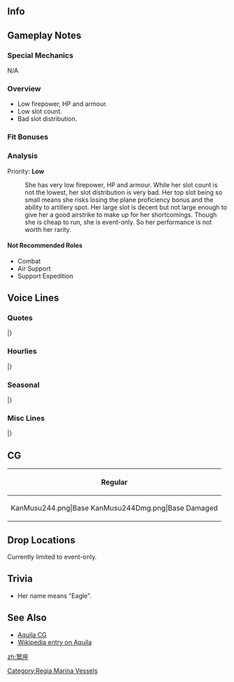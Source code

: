 ==Info==
{{KanmusuInfo|ID=244}}
{{KanmusuInfo|ID=244a}}

==Gameplay Notes==
===Special Mechanics===
N/A

===Overview===
* Low firepower, HP and armour.
* Low slot count.
* Bad slot distribution.

===Fit Bonuses===
{{:{{BASEPAGENAME}}/Equipment Bonuses}}
{{clear}}

===Analysis===
Priority: '''Low'''

: She has very low firepower, HP and armour. While her slot count is not the lowest, her slot distribution is very bad. Her top slot being so small means she risks losing the plane proficiency bonus and the ability to artillery spot. Her large slot is decent but not large enough to give her a good airstrike to make up for her shortcomings. Though she is cheap to run, she is event-only. So her performance is not worth her rarity.

====Not Recommended Roles====
* Combat
* Air Support
* Support Expedition

==Voice Lines==
===Quotes===
{{ShipquoteHeader}}
{{ShipquoteKai
| scenario = Introduction
| origin = Buon Giorno！ 地中海生まれの航空母艦Aquilaです！ 活躍する……はずですー。楽しみにしてて！
| translation = Good day! I'm the aircraft carrier from the Mediterranean, Aquila! I think... I'm ready for service. Please look forward to it!<ref>The 1943 armistice happened before her completion and she was damaged then scrapped before completion.</ref>
| audio = Aquila-Intro.mp3
}}
{{ShipquoteKai
| scenario = Library
| origin = 地中海ジェノヴァで建造されていた、パスタの国の航空母艦、Aquilaです！貨客船改装空母ではありますが、大規模な改装で、正規空母に近い性能を発揮した…はず。ね！Graf、アカーギ！んっ…聞いてます！？
| translation = I'm a carrier built in Genoa in the Mediterranean from the Land of Pasta, Aquila! I am a carrier converted from a cruise liner but, it was a major conversion so my specs should be close to a proper carrier's...<ref>She was converted from the [https://en.wikipedia.org/wiki/SS_Roma_(1926) SS Roma]</ref> I think. Hey! Graf, Akagi... Are you listening!?
| audio = Aquila-Library.mp3
}}
{{ShipquoteKai
| scenario = Secretary 1
| origin = そうです、Aquilaです。覚えてくれました？
| translation = That's right, I'm Aquila. Do you remember? 
| audio = Aquila-Sec1.mp3
}}
{{ShipquoteKai
| scenario = Secretary 2
| origin = Aquilaの出番ですか？いいですとも。出撃、いつですか？
| translation = Is it my turn now? I'm all ready. When is the sortie?
| audio = Aquila-Sec2.mp3
}}
{{ShipquoteKai
| scenario = Secretary 3
| origin = Graf、なんですか？…あら、提督？このAquilaにご興味が？いいですよ、何でも言ってくださ～い。
| translation = What is it Graf? ...Oh my, Admiral? You're interested in me? No problem, please ask me anything you want~.
| audio = Aquila-Sec3.mp3
}}
{{ShipquoteKai
| scenario = Secretary Idle
| origin = よしよし。この艦載機達なら、次の出撃こそは、アカーギやGrafに、大きい顔はさせないわ！よしよし。次こそは、次こそは！
| translation = Good good. With these planes, Akagi and Graf won't be the ones hogging all the glory next sortie! Good good. Definitely, next time!
| audio = Aquila-SecIdle.mp3
}}
{{ShipquoteKai
| scenario = Secretary (Married)
| origin = 提督？どうしました？何か疲れてるみたいですね。…そうだ！Aquilaがよしよししてあげましょう。ほら、ここに来て。よしよし、よしよ～し。どうですか？
| translation = Admiral? What's wrong? You look a bit tired... I know! I'll comfort you. Come on, come here. There, there~. How's that?
| audio = Aquila-SecMarried.mp3
}}
{{ShipquoteKai
| scenario = Wedding
| origin = 提督！このAquilaにプレゼントですか？なんでしょう。…綺麗！あら、指に、あっ…Grazieです！Grafに自慢しよう！
| translation = Admiral! Is this a present for me? What is it... it's beautiful! Oh my, on the finger. Ah... Thanks! I'm going to boast to Graf!
| audio = Aquila-Wedding.mp3
}}
{{ShipquoteKai
| scenario = Player's Score
| origin = あら、情報ですね。Aquilaがお持ちします。よいしょっと。
| translation = Oh my, the intelligence. I'll go get it. Here you go.
| audio = Aquila-PlayerScore.mp3
}}
{{ShipquoteKai
| scenario = Joining the Fleet
| origin = 航空母艦、Aquila、出撃！日本の空母達、付いてきなさい！なんちゃって…あ痛っ…。
| translation = Aircraft carrier Aquila, sortieing! Carriers of Japan, follow me! Just kidding... ah ow...
| audio = Aquila-JoinFleet.mp3
}}
{{ShipquoteKai
| scenario = Equipment 1
| origin = あら、可愛い艦載機。提督、Grazieです。
| translation = Oh my, what a cute plane. Thanks, Admiral.
| audio = Aquila-Equip1.mp3
}}
{{ShipquoteKai
| scenario = Equipment 2
| origin = この装備もいいですね。これからAquilaも活躍できそう。よしよし。
| translation = This equipment is good too. Now I can be of service. Good good.
| audio = Aquila-Equip2.mp3
}}
{{ShipquoteKai
| scenario = Equipment 3
| origin = よしよし、いい天気！
| translation = Good good, the weather is good!
| audio = Aquila-Equip3.mp3
}}
{{ShipquoteKai
| scenario = Supply
| origin = あら、Grazie! よしよし。
| translation = Oh my, thanks! Good good.
| audio = Aquila-Supply.mp3
}}
{{ShipquoteKai
| scenario = Docking (Minor)
| origin = むきゅきゅ…。少し洋服が汚れちゃったし…提督、少しだけお休みいただきますね？
| translation = Grrrr... My clothes are a little bit dirty... I'll take a short rest alright, Admiral?
| audio = Aquila-DockMinor.mp3
}}
{{ShipquoteKai
| scenario = Docking (Major)
| origin = むぎゅぎゅぎゅ…。Aquilaの飛行甲板に大穴が…。提督、Aquila少し休業します。
| translation = Grrrrahh... There's a large hole in my flight deck... Admiral, I'll need to take a some emergency leave.
| audio = Aquila-DockMajor.mp3
}}
{{ShipquoteKai
| scenario = Construction
| origin = 提督、新造艦が完成したようですよ。
| translation = A new ship has been completed, Admiral
| audio = Aquila-Construction.mp3
}}
{{ShipquoteKai
| scenario = Return from Sortie
| origin = 提督、艦隊戻りました！皆さん無事で、何よりです！ふぅ、よしよし。	
| translation = The fleet has returned, Admiral! Above all, everyone is safe! Fuu~ good good.
| audio = Aquila-SortieReturn.mp3
}}
{{ShipquoteKai
| scenario = Starting a Sortie
| origin = よしよし、艤装も艦載機もばっちりね！機動部隊旗艦、Aquila！抜錨しまーす！
| translation = Good good, my rigging and planes are perfect! Task Force flagship, Aquila! Setting sail~!
| audio = Aquila-Sortie.mp3
}}
{{ShipquoteKai
| scenario = Starting a Battle
| origin = 敵艦隊発見ね！よしよし。艦載機を上げましょう。艦首を風上に、やりまーす！
| translation = Enemy fleet sighted! Good good. Launch the planes. Bow to the wind, let's do this!<ref>Carriers would face into the wind to assist their planes with takeoffs.</ref>
| audio = Aquila-BattleStart.mp3
}}
{{ShipquoteKai
| scenario = Attack
| origin = 攻撃隊各機、カタパルトへ！連続射出、急いで～！
| translation = All attack squadron members, to the catapult! Continuous launch, hurry~!
| audio = Aquila-Attack.mp3
}}
{{ShipquoteKai
| scenario = Air Battle
| origin = これが航空戦かぁ。よしよし。Aquila艦載機隊、いっけぇー！
| translation = So this is the air battle huh. Good good. Aquila plane squadron, go~!
| audio = Aquila-AirBattle.mp3
}}
{{ShipquoteKai
| scenario = Night Battle
| origin = 夜戦ですか？Grafにできるなら、このAquilaにだって、きっとできるはず！全艦、このAquilaに続け！突撃～！
| translation = Night battle huh? If Graf can do it, so can I! All ships, follow me! Forwards~!
| audio = Aquila-NightBattle.mp3
}}
{{ShipquoteKai
| scenario = MVP
| origin = あら提督、Aquilaの活躍が一番ですか？Grazieです！よしよし。
| translation = Oh my Admiral, I contributed the most? Thanks! Good good.
| audio = Aquila-MVP.mp3
}}
{{ShipquoteKai
| scenario = Minor Damage 1
| origin = あーっ！痛い！痛いから！
| translation = Ah~! It hurts! It really hurts!
| audio = Aquila-MinorDamage1.mp3
}}
{{ShipquoteKai
| scenario = Minor Damage 2
| origin = ダメだって！ダメだからそこは～！
| translation = I said no! Not there~!
| audio = Aquila-MinorDamage2.mp3
}}
{{ShipquoteKai
| scenario = Major Damage
| origin = ふあぁ…甲板に大穴が～。カタパルトもひん曲がってるし、ダメだ～…ダメダメ！
| translation = Fuwaaaah~... There's a large hole in the deck. The catapult is all askew too. This is bad... really bad!
| audio = Aquila-MajorDamage.mp3
}}
{{ShipquoteKai
| scenario = Sunk
| origin = Aquila、ここまでなの…？でも、今度は、こんな海の真ん中だから…いい…かなぁ…。
| translation = I'll... only come this far...? But this time... in the middle of this sea... it feels... good...
| audio = Aquila-Sinking.mp3
}}
|}<references/>

{{clear}}

===Hourlies===
{{ShipquoteHeader | type = hourly}}
{{ShipquoteKai
| scenario = 00:00
| origin = 今、ちょうど零時です。Buona sera! 提督？本日は、このAquilaが秘書艦を担当しますよ。
| translation = It's now midnight. Good evening! Admiral? Today I'll be your secretary ship.
| audio = AquilaKai-0000.mp3
}}
{{ShipquoteKai
| scenario = 01:00
| origin = マルヒトーマルマルー。提督？ほら、Aquila、時報くらいは完璧です！
| translation = 0100. Admiral? See, I'm great at telling the time!
| audio = AquilaKai-0100.mp3
}}
{{ShipquoteKai
| scenario = 02:00
| origin = マルフタ、えと…マルマル！よしよし。ばっちりですね！
| translation = 02... umm... 00! Good good. That was perfect!
| audio = AquilaKai-0200.mp3
}}
{{ShipquoteKai
| scenario = 03:00
| origin = マルフトー…いや、違う。それやった。えと…マルー…サン！マルマル。ふぅ、危ない。
| translation = 02... No, that's wrong. That's... umm... 0... 3! 00. Whew~ that was close.
| audio = AquilaKai-0300.mp3
}}
{{ShipquoteKai
| scenario = 04:00
| origin = マルサッ…いや、ヨン…マルマル。…ふぅ。あ、提督？つまり…もうすぐ、朝でーす。
| translation = 03... No... 4... 00 ...Fuu~. Ah, Admiral? It means... it's almost morning.
| audio = AquilaKai-0400.mp3
}}
{{ShipquoteKai
| scenario = 05:00
| origin = えっと…Tre, quattro, だから…あっ、マルゴーだ！マルゴーマルマル、よしよし。
| translation = Ummm... 3, 4, so it should be... Ah, 05! 0500. Good good.
| audio = AquilaKai-0500.mp3
}}
{{ShipquoteKai
| scenario = 06:00
| origin = マルロクーマルマル！提督、Buon giorno! 朝でーす。朝が来ましたー！
| translation = 0600! Good morning! It's morning. Morning is here~!
| audio = AquilaKai-0600.mp3
}}
{{ShipquoteKai
| scenario = 07:00
| origin = マルナナマルマル。提督、朝ご飯は誰が作ってくれるんでしょうか？えっ、Aquilaが？…うーん、ちょっと…。Aquila、今日は、早引きしてもいいでしょうか…。
| translation = 0700. Who is going to make breakfast, Admiral? Eh, me? ...Ummm, could... could I leave work a bit early today...?
| audio = AquilaKai-0700.mp3
}}
{{ShipquoteKai
| scenario = 08:00
| origin = ハルハチーマルマル。あっ、提督すみません。朝ご飯作ってもらって。ズッ…。ん。このミソスープ、とっても美味しいです！
| translation = 0800. Ah, excuse me, Admiral. Here is the breakfast I made. Slurp... Mmm... This miso soup is really delicious!
| audio = AquilaKai-0800.mp3
}}
{{ShipquoteKai
| scenario = 09:00
| origin = マルキューマルマル。Aquila、提督の朝ご飯、ナットゥー以外は全部大好きです。明日の朝も楽しみです！よしよし…あ痛っ！
| translation = 0900. I really loved our breakfast with the exception of the natto. I'm looking forward to tomorrow's breakfast! Good good... Ah, ow!
| audio = AquilaKai-0900.mp3
}}
{{ShipquoteKai
| scenario = 10:00
| origin = ヒトマルマルマル。さあ提督、今日は何から始めますか？やっぱり機動部隊で演習ですか？Aquila、頑張りますー！
| translation = 1000. Well Admiral, what should we start with today? It definitely should be exercises with the Task Force right? I'll do my best!
| audio = AquilaKai-1000.mp3
}}
{{ShipquoteKai
| scenario = 11:00
| origin = ヒトヒトーマルマル。提督、大変です！もうすぐお昼ご飯です！お昼ご飯は、誰が用意してくれるというのでしょうか…。
| translation = 1100. This is bad, Admiral! It's almost lunch! Who will be making lunch...
| audio = AquilaKai-1100.mp3
}}
{{ShipquoteKai
| scenario = 12:00
| origin = ヒトフターマ…。クンクン、いい匂い！この匂いは…あっ、ザラ！新作パスタのお裾分け？あら、今日はロッソなのね！Grazie!
| translation = 120... Sniff sniff, something smells good! This smell is... ah, Zara! You're sharing your new pasta? Oh my, today it's rosso huh! Thanks! 
| audio = AquilaKai-1200.mp3
}}
{{ShipquoteKai
| scenario = 13:00
| origin = てーとくぅ？このパスタ、トマトにニンニクが効いていて、美味しいですねぇ。ふぅ、ヒトサンーマルマルでーす。
| translation = Ad~ mi~ ral~? This pasta with tomato and garlic is delicious right. Whoo~ it's 1300.
| audio = AquilaKai-1300.mp3
}}
{{ShipquoteKai
| scenario = 14:00
| origin = ヒトヨン…あら、アカーギ！えっ、ほっぺになにか付いてます？ああ、お昼のパストソースのトマトが…。はい、美味しかったです。
| translation = 14... Oh my, Akagi! Eh, there's something on my cheek? Ah, a piece of tomato from today's pasta... Yes, it was delicious.
| audio = AquilaKai-1400.mp3
}}
{{ShipquoteKai
| scenario = 15:00
| origin = ヒトゴーマルマル。アカーギは艦載機いっぱい積めていいなー。提督、Aquilaも練度上げて、改装いっぱいしたら、ああなれます？
| translation = 1500. It must be nice to be fully loaded with planes like Akagi. Can I be like that when I've gained some experience and been remodelled, Admiral? 
| audio = AquilaKai-1500.mp3
}}
{{ShipquoteKai
| scenario = 16:00
| origin = ヒトロクー…。ああ、Graf。調子はどうですか？えっ？Aquilaはいつでも絶好調ですよ。ねー提督…あれ？提督？
| translation = 16... Ah, Graf. How are you? Eh? I'm always in tip top condition. Right, Admiral... Huh? Admiral?
| audio = AquilaKai-1600.mp3
}}
{{ShipquoteKai
| scenario = 17:00
| origin = ヒトナナマルマル。提督？ここの夕日も綺麗です。ジェノヴァの地中海の夕日も綺麗なんですよ。いつか一緒に行きましょ？
| translation = 1700. Admiral? The sunset here is beautiful. The sunset at Genoa in the Mediterranean is beautiful too. Will you go there with me one day?
| audio = AquilaKai-1700.mp3
}}
{{ShipquoteKai
| scenario = 18:00
| origin = ヒトハチマルマル。夜ご飯は…あ、提督流石です。外食ですね。もしかして、噂のトラットリア・マーミヤですか？
| translation = 1800. Dinner is... Ah, as expected of you, Admiral. We're eating out huh. Could it be, that rumoured trattoria Mamiya?<ref>A [https://en.wikipedia.org/wiki/Trattoria trattoria] is an informal Italian restaurant.</ref>
| audio = AquilaKai-1800.mp3
}}
{{ShipquoteKai
| scenario = 19:00
| origin = ヒトキューマルマル。これは…これも！美味しいです！噂のトラットリア・マーミヤ、恐るべしです！…あ、おかわり！
| translation = 1900. This... and this too! They're all delicious! The rumoured trattoria Mamiya, how amazing! ...Ah, seconds please!
| audio = AquilaKai-1900.mp3
}}
{{ShipquoteKai
| scenario = 20:00
| origin = はむっ、んー。フタマルーマルマルー、ふぃー。あ、イタリア！ローマ！こんばんは。ん、あそこで騒いでる重巡は誰？なんか見たことある…。
| translation = *nom*, mmmm. 2000. Fuu~. Ah, Italia! Roma! Good evening. Hmmm, who is the rowdy heavy cruiser over there? I feel like I've seen her before...
| audio = AquilaKai-2000.mp3
}}
{{ShipquoteKai
| scenario = 21:00
| origin = フタヒトーマルマル。あれ、うちのポーラじゃない？ていうか脱ぎすぎ！あ、ザラだ！あー、怒ってる怒ってる。あっちゃー。
| translation = 2100. Hmmm, isn't that our Pola? Hey, she's stripping! Ah, it's Zara! Ah, she's getting really angry. Oh boy~.
| audio = AquilaKai-2100.mp3
}}
{{ShipquoteKai
| scenario = 22:00
| origin = フタフターマルマル。提督、今日もお仕事頑張って疲れましたね。夜はゆっくり休めるといいですね。って、今度は軽巡が騒いでる！
| translation = 2200. Thank you for your hard work today, Admiral. Please rest properly tonight alright. What, now it's the light cruisers that are being rowdy!
| audio = AquilaKai-2200.mp3
}}
{{ShipquoteKai
| scenario = 23:00
| origin = フタサンマルマル。提督、Buona notte! おやすみなさい。また明日ね。
| translation = 2300. Good night, Admiral! Good night. See you tomorrow.
| audio = AquilaKai-2300.mp3
}}
|}<references/>

{{clear}}

===Seasonal===
{{SeasonalHeaderOld}}
{{SeasonalQuote
|scenario = [[Seasonal/Autumn_2016|Autumn 2016]]
|origin = 秋はいろいろなものが美味しそう。提督、ほら、あの「アキマーツリ」の屋台、美味しそう。うわぁ！Zaraがpastaの屋台がしてる。ふえぇ〜
|translation =	Autumn has so many delicious looking things. Look, Admiral; that “Akimatsuri” stall looks delicious. Wow! Zara has a pasta stall. Whew~
|audio = Aquila_Autumn_2017_Sec1.mp3
|notes = 
}}
{{SeasonalQuote
|scenario = [[Seasonal/Saury_2016|Saury Festival 2016]]
|origin = サンマー？知らないお魚ですね…。日本のお祭りですか？ふむふむ…漁師さん達の支援なのですね！りょう・かい・です♪
|translation =	Sanma? I haven’t heard of that fish before… Is it a Japanese festival? I see, I see… We’re to support the fishermen! Ro~ ger~♪
|audio = Aquila_Sec1_Saury_2016.mp3
|notes = 
}}
{{SeasonalQuote
|scenario = [[Seasonal/Christmas_2016|Christmas 2016]]
|origin = Buone Feste! 提督、Aquilaのクリスマスプレゼントです♪はい！よかった！似合います♪
|translation =	Happy Holidays! Here’s a Christmas present from me, Admiral♪ Here! Great! It suits you♪
|audio = Aquila_Christmas_2016_Sec1.mp3
|notes = 
}}
{{SeasonalQuote
|scenario = [[Seasonal/New_Year_2017|New Year 2017]]
|origin = 提督、あけましておめでとうございます。Buon Annoです。今年も「よしよし」な年にしましょう？
|translation =	Happy New Year, Admiral. Happy New Year. Shall we make this year a “comforting” year?
|audio = Aquila_New_Year_2017_sec1.mp3
|notes = 
}}
{{SeasonalQuote
|scenario = [[Seasonal/Setsubun_2017|Setsubun 2017]]
|origin = Roma、その「セツブンガー」ってどこから出てきたんです？特にその「ガー」の部分。えぇ、提督は言ってたって？ほんと？
|translation =	Where did that “Setsubungaa” come from, Roma? Especially that “Gaa” part. Eh, from the Admiral? Really?
|audio = Aquila_Setsubun_2017.mp3
|notes = 
}}
{{SeasonalQuote
|scenario = [[Seasonal/Coming_of_Spring_2017|Spring 2017]]
|origin = 日本の春。「オハーナミ」が楽しみね。Zaraの料理も楽しみだし。この季節は好き。
|translation =	It’s a Japanese spring. I’m looking forward to the “Ohanami”. I’m looking forward to Zara’s cooking too. I like this season.
|audio = Aquila_Spring_2017_Sec1.mp3
|notes = 
}}
{{SeasonalQuote
|scenario = [[Seasonal/Fourth_Anniversary|4th Anniversary]]
|origin = 提督、四周年ですて。おめでとうございます。よしよし、よしよし。
|translation =	It’s the 4th Anniversary, Admiral. Congratulations. Good good, good good.
|audio = Aquila_4th_Anniversary_Sec1_2017.mp3
|notes = 
}}
{{SeasonalQuote
|scenario = [[Seasonal/Rainy_Season_2017|Rainy Season 2017]]
|origin = 今日も雨。日本の「ツーユ」ね。「テルテルボー」、Aquilaも作りたい。あぁ、Libe、作りかった教えて！あれ？なんか違う…
|translation =	It’s raining again today. It’s Japan’s “Tsuuyu”. I want to make “Teruteruboo” too. Ah, teach me how to make them, Libe! Huh? It looks a bit off…
|audio = Aquila_Rainy_Season_Sec1_2017.mp3
|notes = 
}}
{{SeasonalQuote
|scenario = [[Seasonal/Early_Summer_2017|Early Summer 2017]]
|origin = 少しずつ熱くなってきましたねぇ。夏がくるのですね。日本の四季楽しいです！
|translation =	It’s gotten a bit hotter. Summer is here. Japan’s four seasons are fun!
|audio = Aquila_Sec1_Summer_2017.mp3
|notes = 
}}
{{SeasonalQuote
|scenario = [[Seasonal/Fifth_Anniversary|5th Anniversary]]
|origin = 提督、五周年ですって？よし、よし…よし、よし…よし、よし、よし、よし！
|translation =	It’s the 5th Anniversary, Admiral? There, there... There, there... There, there, there, there!
|audio = Aquila_5th_Anniversary_Sec1.mp3
|notes = 
}}
{{SeasonalQuote
|scenario = [[Seasonal/Valentine%27s_Day_2019|Valentine's Day 2019]]
|origin = 提督、Aquilaの地中海風Genoveseチョコ差しあげますぅ。はい、Aquila独自のレシピで。試食はしていません。
|translation =	Admiral, here is my Mediterranean-style Genovese chocolate for you. Yes, it's my own secret recipe. I haven't even tasted it yet.
|audio = Aquila_Valentines_2019_Sec1.mp3
|notes = 
}}
|}<references/>

{{clear}}

===Misc Lines===
{{SeasonalHeaderOld}}
{{SeasonalQuote
|scenario = [[Summer_2019_Event|Summer Event 2019]]
|origin = さあ、Aquila艦載機本気の出撃です。
|translation =	Now, it's time for my planes to go on a real sortie.
|audio = Ship_Voice_Aquila_Kai_Summer_2019_Event_Friend_Fleet_1.mp3
|notes = Friend Fleet Line
}}
|}<references/>

{{clear}}

==CG==
{| class="mw-collapsible mw-collapsed wikitable" style="width: 100%;"
!Regular
|-
|<gallery>
KanMusu244.png|Base
KanMusu244Dmg.png|Base Damaged
</gallery>
|}

==Drop Locations==
Currently limited to event-only.

==Trivia==
*Her name means "Eagle".

==See Also==
*[[/Gallery|Aquila CG]]
*[[wikipedia:Italian aircraft carrier Aquila|Wikipedia entry on Aquila]]
{{Shiplist}}
[[zh:鹫座]]
[[Category:Regia Marina Vessels]]